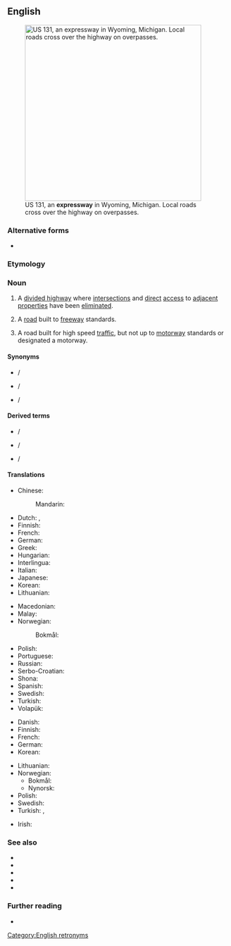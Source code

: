 ==English==
{{wikipedia|lang=en}}
[[File:US 131, M-6, 68th St interchange.jpg|thumb|400px|right|US&nbsp;131, an '''expressway''' in Wyoming, Michigan. Local roads cross over the highway on overpasses.]]

===Alternative forms===
* {{alter|en|expy||contraction}}

===Etymology===
{{compound|en|express|way}}

===Noun===
{{en-noun}}

# {{lb|en|parts of the|_|US}} A [[divided highway]] where [[intersection]]s and [[direct]] [[access]] to [[adjacent]] [[properties]] have been [[eliminated]].
# {{lb|en|Canada|parts of the US|Malaysia|Singapore}} A [[road]] built to [[freeway]] standards.
# {{lb|en|New Zealand}} A road built for high speed [[traffic]], but not up to [[motorway]] standards or designated a motorway.

====Synonyms====
{{qualifier|abbreviations}}
* {{l|en|ewy}} / {{l|en|ewy.}}
* {{l|en|expwy}} / {{l|en|expwy.}}
* {{l|en|expy}} / {{l|en|expy.}}

====Derived terms====
{{gloss|abbreviations}}
* {{l|en|ewy}} / {{l|en|ewy.}}
* {{l|en|expy}} / {{l|en|expy.}}
* {{l|en|expwy}} / {{l|en|expwy.}}

====Translations====
{{trans-top|US: divided highway}}
* Chinese:
*: Mandarin: {{t+|cmn|高速公路|tr=gāosùgōnglù|sc=Hani}}
* Dutch: {{t|nl|expressweg}}, {{t+|nl|snelweg}}
* Finnish: {{t+|fi|moottoritie}}
* French: {{t+|fr|autoroute|f}}
* German: {{t+|de|Autobahn}}
* Greek: {{t+|el|αυτοκινητόδρομος|m}}
* Hungarian: {{t+|hu|autópálya}}
* Interlingua: {{t|ia|autostrata}}
* Italian: {{t+|it|superstrada}}
* Japanese: {{t+|ja|高速道路|tr=[[こうそくどうろ]], kōsoku-dōro}}
* Korean: {{t+|ko|고속도로(高速道路)}}
* Lithuanian: {{t+|lt|greitkelis}}
{{trans-mid}}
* Macedonian: {{t|mk|автопат}}
* Malay: {{t+|ms|lebuh raya}}
* Norwegian:
*: Bokmål: {{t+|nb|motorvei|m}}
* Polish: {{t+|pl|autostrada|f}}
* Portuguese: {{t+|pt|auto-estrada}}
* Russian: {{t+|ru|автомагистра́ль}}
* Serbo-Croatian: {{t+|sh|autocesta}}
* Shona: {{t|sn|marodi}}
* Spanish: {{t+|es|autopista}}
* Swedish: {{t+|sv|motorväg}}
* Turkish: {{t+|tr|otoyol}}
* Volapük: {{t|vo|motoraveg}}
{{trans-bottom}}

{{trans-see|freeway}}

{{trans-top|NZ: high speed road, not built to freeway standards}}
* Danish: {{t|da|motortrafikvej}}
* Finnish: {{t+|fi|moottoriliikennetie}}
* French: {{t+|fr|voie express|f}}
* German: {{t+|de|Kraftfahrstraße}}
* Korean: {{t|ko|고속화도로|sc=Kore}}
{{trans-mid}}
* Lithuanian: {{t+|lt|greitkelis}}
* Norwegian:
** Bokmål: {{t|no|motortrafikkvei}}
** Nynorsk: {{t|nn|motortrafikkveg}}
* Polish: {{t+|pl|droga ekspresowa|f}}
* Swedish: {{t+|sv|motortrafikled}}
* Turkish: {{t|tr|motorlu taşıt yolu}}, {{t+|tr|ekspres yol}}
{{trans-bottom}}

{{checktrans-top}}
* Irish: {{t-check|ga|luasbhealach|m}}
{{trans-mid}}
{{trans-bottom}}

===See also===
* {{l|en|autoroute}}
* {{l|en|carriageway}}
* {{l|en|freeway}}
* {{l|en|highway}}
* {{l|en|motorway}}

===Further reading===
* {{pedia}}

[[Category:English retronyms]]
{{topics|en|Roads}}